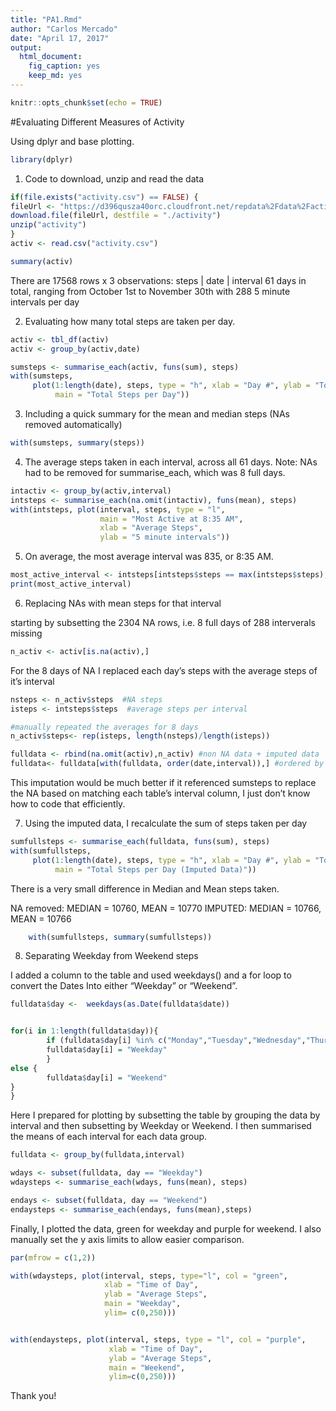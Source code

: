 ---
title: "PA1.Rmd"
author: "Carlos Mercado"
date: "April 17, 2017"
output: 
  html_document: 
    fig_caption: yes
    keep_md: yes
---

```{r setup, include=FALSE}
knitr::opts_chunk$set(echo = TRUE)
```

#Evaluating Different Measures of Activity 

Using dplyr and base plotting. 
```{r}
library(dplyr)
```

1. Code to download, unzip and read the data 

```{r}
if(file.exists("activity.csv") == FALSE) {
fileUrl <- "https://d396qusza40orc.cloudfront.net/repdata%2Fdata%2Factivity.zip" 
download.file(fileUrl, destfile = "./activity")
unzip("activity")
}
activ <- read.csv("activity.csv")

summary(activ)

```

There are 17568 rows x 3 observations: steps | date  |  interval 
61 days in total, ranging from October 1st to November 30th with 288 5 minute intervals per day

2. Evaluating how many total steps are taken per day. 

```{r}
activ <- tbl_df(activ)
activ <- group_by(activ,date)

sumsteps <- summarise_each(activ, funs(sum), steps) 
with(sumsteps, 
     plot(1:length(date), steps, type = "h", xlab = "Day #", ylab = "Total Steps", 
          main = "Total Steps per Day"))

```

3. Including a quick summary for the mean and median steps (NAs removed automatically) 

```{r}
with(sumsteps, summary(steps))
```

4. The average steps taken in each interval, across all 61 days. 
 Note: NAs had to be removed for summarise_each, which was 8 full days.
 
```{r}
intactiv <- group_by(activ,interval)
intsteps <- summarise_each(na.omit(intactiv), funs(mean), steps) 
with(intsteps, plot(interval, steps, type = "l", 
                    main = "Most Active at 8:35 AM",
                    xlab = "Average Steps",
                    ylab = "5 minute intervals"))

```

5. On average, the most average interval was 835, or 8:35 AM. 

```{r}
most_active_interval <- intsteps[intsteps$steps == max(intsteps$steps),]
print(most_active_interval)
```


6. Replacing NAs with mean steps for that interval  

starting by subsetting the 2304 NA rows, i.e. 8 full days of 288 interverals missing

```{r}
n_activ <- activ[is.na(activ),]
```

For the 8 days of NA I replaced each day's steps with the average steps of it's interval 

```{r}
nsteps <- n_activ$steps  #NA steps 
isteps <- intsteps$steps  #average steps per interval 

#manually repeated the averages for 8 days
n_activ$steps<- rep(isteps, length(nsteps)/length(isteps)) 

fulldata <- rbind(na.omit(activ),n_activ) #non NA data + imputed data 
fulldata<- fulldata[with(fulldata, order(date,interval)),] #ordered by date and interval 

```

This imputation would be much better if it referenced sumsteps to replace the NA based 
on matching each table's interval column, I just don't know how to code that efficiently.

7. Using the imputed data, I recalculate the sum of steps taken per day

```{r}

sumfullsteps <- summarise_each(fulldata, funs(sum), steps) 
with(sumfullsteps, 
     plot(1:length(date), steps, type = "h", xlab = "Day #", ylab = "Total Steps", 
          main = "Total Steps per Day (Imputed Data)"))

```
  
  There is a very small difference in Median and Mean steps taken. 

NA removed:  MEDIAN = 10760, MEAN = 10770 
IMPUTED: MEDIAN = 10766, MEAN = 10766 
```{r}
    with(sumfullsteps, summary(sumfullsteps))
```

8. Separating Weekday from Weekend steps 

I added a column to the table and used weekdays() and a for loop to convert the Dates 
Into either "Weekday" or "Weekend". 
```{R}
fulldata$day <-  weekdays(as.Date(fulldata$date))


for(i in 1:length(fulldata$day)){ 
        if (fulldata$day[i] %in% c("Monday","Tuesday","Wednesday","Thursday","Friday")) { 
        fulldata$day[i] = "Weekday"
        }
else {
        fulldata$day[i] = "Weekend"
}
}
```

Here I prepared for plotting by subsetting the table by grouping the data by interval and then 
subsetting by Weekday or Weekend. I then summarised the means of each interval for each data group. 

```{r}


fulldata <- group_by(fulldata,interval)

wdays <- subset(fulldata, day == "Weekday")
wdaysteps <- summarise_each(wdays, funs(mean), steps)

endays <- subset(fulldata, day == "Weekend")
endaysteps <- summarise_each(endays, funs(mean),steps)

```

Finally, I plotted the data, green for weekday and purple for weekend. I also manually set the 
y axis limits to allow easier comparison. 

```{r}
par(mfrow = c(1,2))

with(wdaysteps, plot(interval, steps, type="l", col = "green",
                     xlab = "Time of Day",
                     ylab = "Average Steps",
                     main = "Weekday",
                     ylim= c(0,250)))


with(endaysteps, plot(interval, steps, type = "l", col = "purple",
                      xlab = "Time of Day",
                      ylab = "Average Steps",
                      main = "Weekend",
                      ylim=c(0,250)))

```

Thank you!     
    